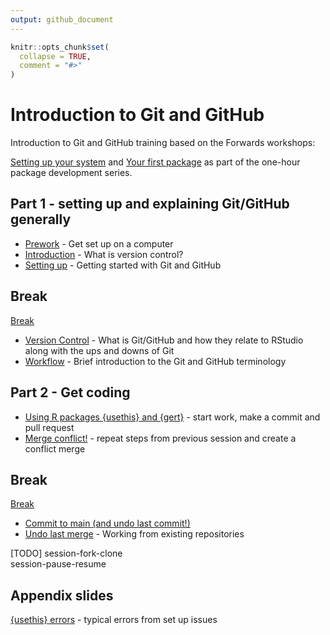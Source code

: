 ```yaml
---
output: github_document
---
```


<!-- README.md is generated from README.Rmd. Please edit that file -->

```r
knitr::opts_chunk$set(
  collapse = TRUE,
  comment = "#>"
)
```

# Introduction to Git and GitHub

<!-- badges: start -->
<!-- badges: end -->

Introduction to Git and GitHub training based on the Forwards workshops:

[Setting up your system](http://bit.ly/pkg-dev-2) and [Your first package](http://bit.ly/pkg-dev-3) as part of the one-hour package development series.  

## Part 1 - setting up and explaining Git/GitHub generally

- [Prework](https://nhs-r-community.github.io/intro-git-github/session-prework.html#/title-slide) - Get set up on a computer  
- [Introduction](https://nhs-r-community.github.io/intro-git-github/session-intro.html#/title-slide) - What is version control?  
- [Setting up](https://nhs-r-community.github.io/intro-git-github/session-setup.html#/title-slide) - Getting started with Git and GitHub  

## Break

[Break](https://nhs-r-community.github.io/intro-git-github/session-break-slide.html#/title-slide) 

- [Version Control](https://nhs-r-community.github.io/intro-git-github/session-version-control.html#/title-slide) - What is Git/GitHub and how they relate to RStudio along with the ups and downs of Git  
- [Workflow](https://nhs-r-community.github.io/intro-git-github/session-version-workflow.html#/title-slide) - Brief introduction to the Git and GitHub terminology  


## Part 2 - Get coding

- [Using R packages {usethis} and {gert}](https://nhs-r-community.github.io/intro-git-github/session-usethis-gert.html#/title-slide) - start work, make a commit and pull request  
- [Merge conflict!](https://nhs-r-community.github.io/intro-git-github/session-conflict.html#/title-slide) - repeat steps from previous session and create a conflict merge  

## Break

[Break](https://nhs-r-community.github.io/intro-git-github/session-break-slide.html#/title-slide) 

- [Commit to main (and undo last commit!)](https://intro-git-github.nhsrcommunity.com/session-commit-main.html#/title-slide)
- [Undo last merge](https://intro-git-github.nhsrcommunity.com/session-undo-commit.html#/title-slide) - Working from existing repositories

[TODO]
session-fork-clone  
session-pause-resume  

## Appendix slides

[{usethis} errors](https://nhs-r-community.github.io/intro-git-github/session-usethis-errors.html#/title-slide) - typical errors from set up issues  
